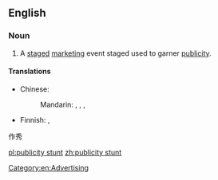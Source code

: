 ==English==
{{wikipedia}}

===Noun===
{{en-noun|head=[[publicity]] [[stunt]]}}

# A [[staged]] [[marketing]] event staged used to garner [[publicity]].

====Translations====
{{trans-top|staged marketing event}}
* Chinese: 
*: Mandarin: {{t|cmn|[[宣傳]][[性]][[噱頭]]|sc=Hani}}, {{t|cmn|[[宣传]][[性]][[噱头]]|tr=xuānchuánxìng xuétóu|sc=Hani}}, {{t|cmn|[[公開]][[作秀]]|sc=Hani}}, {{t|cmn|[[公开]][[作秀]]|tr=gōngkāi zuòxiù|sc=Hani}}
{{trans-mid}}
* Finnish: {{t|fi|julkisuustemppu}}, {{t|fi|julkisuustempaus}}
{{trans-bottom}}
作秀
[[Category:en:Advertising]]

[[pl:publicity stunt]]
[[zh:publicity stunt]]